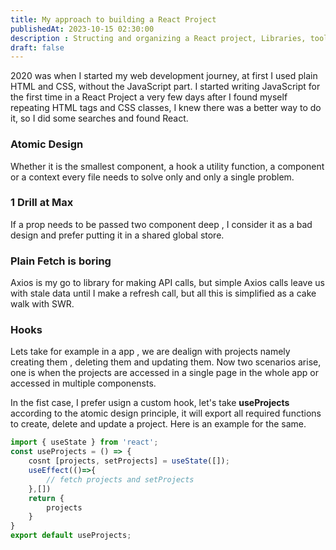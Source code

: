```yaml
---
title: My approach to building a React Project
publishedAt: 2023-10-15 02:30:00
description : Structing and organizing a React project, Libraries, tools and folder structure.
draft: false
---
```

2020 was when I started my web development journey, at first I used plain HTML and CSS, without the JavaScript part. I started writing JavaScript for the first time in a React Project a very few days after I found myself repeating HTML tags and CSS classes, I knew there was a better way to do it, so I did some searches and found React.




### Atomic Design 
Whether it is the smallest component, a hook a utility function, a component or a context every file needs to solve only and only a single problem.
### 1 Drill at Max
If a prop needs to be passed two component deep , I consider it as a bad design and prefer putting it in a shared global store.
### Plain Fetch is boring
Axios is my go to library for making API calls, but simple Axios calls leave us with stale data until I make a refresh call, but all this is simplified as a cake walk with SWR.
### Hooks
Lets take for example in a app , we are dealign with projects namely creating them , deleting them and updating them. Now two scenarios arise, one is when the projects are accessed in a single page in the whole app or accessed in multiple componensts. 

In the fist case, I prefer usign a custom hook, let's take **useProjects** according to the atomic design principle, it will export all required functions to create, delete and update a project. Here is an example for the same.

```js
import { useState } from 'react';
const useProjects = () => {
    cosnt [projects, setProjects] = useState([]);
    useEffect(()=>{
        // fetch projects and setProjects
    },[])
    return {
        projects
    }
}
export default useProjects;
```


